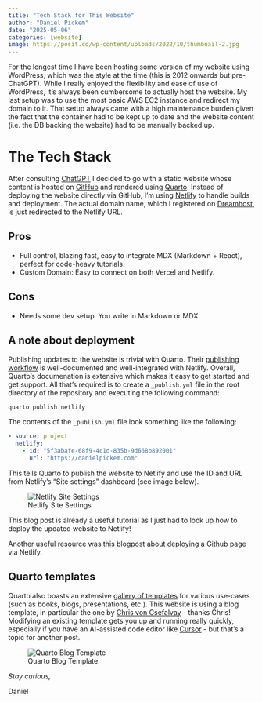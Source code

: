 ```yaml
---
title: "Tech Stack for This Website"
author: "Daniel Pickem"
date: "2025-05-06"
categories: [website]
image: https://posit.co/wp-content/uploads/2022/10/thumbnail-2.jpg
---
```


For the longest time I have been hosting some version of my website using WordPress, which was the style at the time (this is 2012 onwards but pre-ChatGPT). While I really enjoyed the flexibility and ease of use of WordPress, it's always been cumbersome to actually host the website. My last setup was to use the most basic AWS EC2 instance and redirect my domain to it. That setup always came with a high maintenance burden given the fact that the container had to be kept up to date and the website content (i.e. the DB backing the website) had to be manually backed up.

# The Tech Stack

After consulting [ChatGPT](https://chatgpt.com/share/681ae5a6-92b4-800f-9ee2-5f28aecdc2d8) I decided to go with a static website whose content is hosted on [GitHub](https://github.com/dpickem/dpickem.github.io) and rendered using [Quarto](https://quarto.org/). Instead of deploying the website directly via GitHub, I'm using [Netlify](https://www.netlify.com/) to handle builds and deployment. The actual domain name, which I registered on [Dreamhost](https://www.dreamhost.com/), is just redirected to the Netlify URL.

## Pros

- Full control, blazing fast, easy to integrate MDX (Markdown + React), perfect for code-heavy tutorials.
- Custom Domain: Easy to connect on both Vercel and Netlify.

## Cons

- Needs some dev setup. You write in Markdown or MDX.

## A note about deployment

Publishing updates to the website is trivial with Quarto. Their [publishing workflow](https://quarto.org/docs/publishing/netlify.html) is well-documented and well-integrated with Netlify. Overall, Quarto's documenation is extensive which makes it easy to get started and get support. All that's required is to create a <code>_publish.yml</code> file in the root directory of the repository and executing the following command:

```bash
quarto publish netlify
```

The contents of the <code>_publish.yml</code> file look something like the following:

```yaml
- source: project
  netlify:
    - id: "5f3abafe-68f9-4c1d-835b-9d668b892001"
      url: "https://danielpickem.com"
```

This tells Quarto to publish the website to Netlify and use the ID and URL from Netlify's "Site settings" dashboard (see image below).

![Netlify Site Settings](https://quarto.org/docs/publishing/images/netlify-control-panel.png)

This blog post is already a useful tutorial as I just had to look up how to deploy the updated website to Netlify!

Another useful resource was [this
blogpost](https://jadeyryan.com/blog/2023-11-19_publish-quarto-website/) about
deploying a Github page via Netlify.

## Quarto templates

Quarto also boasts an extensive [gallery of templates](https://quarto.org/docs/gallery/) for various use-cases (such as books, blogs, presentations, etc.). This website is using a blog template, in particular the one by [Chris von Csefalvay](https://chrisvoncsefalvay.com/) - thanks Chris! Modifying an existing template gets you up and running really quickly, especially if you have an AI-assisted code editor like [Cursor](https://www.cursor.com/) - but that's a topic for another post.

![Quarto Blog Template](https://quarto.org/docs/gallery/websites/websites-chris-von-csefalvay.png)

*Stay curious,*

Daniel
